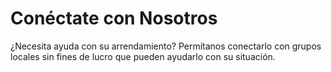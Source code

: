
# Conéctate con Nosotros
¿Necesita ayuda con su arrendamiento? Permítanos conectarlo con grupos locales sin fines de lucro que pueden ayudarlo con su situación.

<QuickContactForm submitDestination="/getHelpSubmit" />
